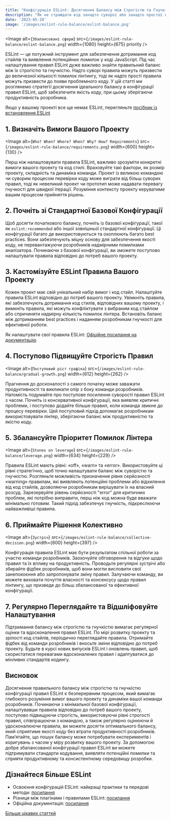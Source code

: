 ```yaml
---
title: "Конфігурація ESLint: Досягнення Балансу між Строгістю та Гнучкістю"
description: "Як не страждати від занадто суворої або занадто простої конфігурації ESLint? Як правильно налаштувати ESLint? Дізнайтеся в цій статті!"
date: '2023-05-28'
image: '/images/eslint-rule-balance/eslint-balance.png'
---
```


<Image
    alt={`Збалансовані сфери`}
    src={`/images/eslint-rule-balance/eslint-balance.png`}
    width={1080}
    height={675}
    priority
/>

ESLint — це потужний інструмент для забезпечення дотримання код стайлів та виявлення потенційних помилок у коді JavaScript. Під час налаштування правил ESLint дуже важливо знайти правильний баланс між їх строгістю та гнучкістю. Надто суворі правила можуть призвести до величезної кількості помилок лінтингу, тоді як надто прості правила можуть призвести до появи проблемного коду. У цій статті ми розглянемо стратегії досягнення ідеального балансу в конфігурації правил ESLint, щоб забезпечити якість коду, при цьому зберігаючи продуктивність розробника.

Якщо у вашому проекті все ще немає ESLint, перегляньте [посібник із встановлення ESLint](eslint-setup)

## 1. Визначіть Вимоги Вашого Проекту

<Image
    alt={`Who? When? Where? When? Why? How? Requirements`}
    src={`/images/eslint-rule-balance/requirements.png`}
    width={600}
    height={130}
/>

Перш ніж налаштовувати правила ESLint, важливо зрозуміти конкретні вимоги вашого проекту та код стилі. Враховуйте такі фактори, як розмір проекту, складність та динаміка команди. Проект із великою командою чи суворим процесом перевірки коду може виграти від більш суворих правил, тоді як невеликий проект чи прототип може надавати перевагу гнучкості для швидкої ітерації. Розуміння контексту проекту керуватиме вашим процесом прийняття рішень.

## 2. Почніть зі Стандартної Базової Конфігурації

Щоб досягти початкового балансу, почніть із базової конфігурації, такої як `eslint:recommended` або іншої зовнішньої стандартної конфігурації. Ці конфігурації багато де використовуються та охоплюють багато best practices. Вони забезпечують міцну основу для забезпечення якості коду, не перевантажуючи розробників надмірними помилками аналізатора. Починаючи з базової конфігурації, ви зможете поступово налаштувати правила відповідно до потреб вашого проекту.

## 3. Кастомізуйте ESLint Правила Вашого Проекту

Кожен проект має свій унікальний набір вимог і код стайл. Налаштуйте правила ESLint відповідно до потреб вашого проекту. Увімкніть правила, які забезпечують дотримання код стилів, відповідних вашому проекту, і вимкніть правила, які можуть конфліктувати з вибраним код стайлом або спричиняти надмірну кількість помилок лінтера. Встановіть баланс між дотриманням best practices і наданням розробникам гнучкості для ефективної роботи.

Як налаштувати свої правила ESLint: [Офіційне посилання на документацію](https://eslint.org/docs/latest/use/configure/rules)

## 4. Поступово Підвищуйте Строгість Правил

<Image
    alt={`Поступовий ріст графіка`}
    src={`/images/eslint-rule-balance/gradual-growth.png`}
    width={612}
    height={262}
/>

Прагнення до досконалості з самого початку може заважати продуктивності та викликати опір з боку команди розробників. Натомість подумайте про поступове посилення суворості правил ESLint з часом. Почніть із консервативної конфігурації, яка виявляє критичні проблеми, і поступово додайте більше правил, коли команда звикне до процесу перевірки. Цей поступовий підхід допомагає розробникам використовувати лінтер, зберігаючи баланс між продуктивністю та якістю коду.

## 5. Збалансуйте Пріоритет Помилок Лінтера

<Image
    alt={`Stones on leverage`}
    src={`/images/eslint-rule-balance/leverage.png`}
    width={634}
    height={229}
/>

Правила ESLint мають рівні: «off», «warn» та «error». Використовуйте ці рівні стратегічно, щоб точно налаштувати баланс між суворістю та гнучкістю. Розгляньте можливість призначення рівня серйозності «warning» правилам, які виявляють потенційні проблеми або відхилення від код стайлів, дозволяючи розробникам вирішувати їх на власний розсуд. Зарезервуйте рівень серйозності "error" для критичних проблем, які потрібно виправити, перш ніж код можна буде вважати мінімально готовим. Такий підхід забезпечує гнучкість, підкреслюючи найважливіші правила.

## 6. Приймайте Рішення Колективно

<Image
    alt={`Зустріч`}
    src={`/images/eslint-rule-balance/collective-decision.png`}
    width={600}
    height={397}
/>

Конфігурація правила ESLint має бути результатом спільної роботи за участю команди розробників. Заохочуйте обговорення та відгуки щодо правил та їх впливу на продуктивність. Проводьте регулярні зустрічі або збирайте фідбек розробників, щоб вони могли висловити свої занепокоєння або запропонувати зміну правил. Залучаючи команду, ви можете виховати почуття власності та консенсусу щодо правил лінтингу, що призведе до більш збалансованої та ефективної конфігурації.


## 7. Регулярно Переглядайте та Відшліфовуйте Налаштування

Підтримання балансу між строгістю та гнучкістю вимагає регулярної оцінки та вдосконалення правил ESLint. По мірі розвитку проекту та зрілості код стайлів, періодично переглядайте правила. Отримайте фідбек від команди розробників і вносьте зміни відповідно до потреб проекту. Будьте в курсі нових випусків ESLint і оновлень правил, щоб скористатися перевагами вдосконалених правил і адаптуватися до мінливих стандартів кодингу.


## Висновок

Досягнення правильного балансу між строгістю та гнучкістю конфігурації правил ESLint є безперервним процесом, який вимагає глибокого розуміння вимог вашого проекту та динаміки вашої команди розробників. Починаючи з мінімальної базової конфігурації, налаштувавши правила відповідно до потреб вашого проекту, поступово підвищуючи строгість, використовуючи рівні строгості правил, співпрацюючи з командою, а також регулярно оцінюючи й удосконалюючи правила, ви можете досягти оптимального балансу, який сприятиме якості коду без втрати продуктивності розробників. Пам’ятайте, що пошук балансу може потребувати експериментів і коригувань з часом у міру розвитку вашого проекту. За допомогою добре збалансованої конфігурації правил ESLint ви можете підтримувати стандарти кодування, виявляти потенційні помилки та сприяти продуктивному та консистентному середовищу розробки.


## Дізнайтеся Більше ESLint

- Освоєння конфігурацій ESLint: найкращі практики та передові методи: [посилання](eslint-best-practices)
- Різниця між плагінами і правилами ESLint: [посилання](eslint-rules-vs-plugins)
- Офіційна документація: [посилання](https://eslint.org/docs/latest/)

[Більше цікавих статтей](/)
